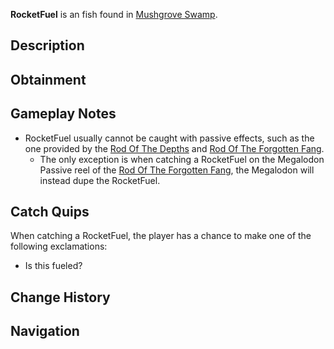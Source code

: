 {{FishInfobox
|image          = RocketFuel.png
|rarity         = Exotic
|sea            = First Sea
|location       = [[Mushgrove Swamp]]
|sublocation    = 
|sources        = Fishing Rod
|nopassive      = 1
|radar_location = 
|prog_speed     = -20
|xp             = 250
|weather        = 
|time           = 
|season         = 
|bait           = 
|base_weight    = 1.3
|base_value     = 800
|weight_range   = 0.1
|base_chance    = 0.05
|base_resil     = 100
}}
'''RocketFuel''' is an {{Rarity|Exotic}} fish found in [[Mushgrove Swamp]].

== Description ==
{{Description|RocketFuel|Bestiary Entry}}

== Obtainment ==
{{Description|Dr. Crookspine might know what to do with this.|Bestiary Hint}}
{{Fish Availability|
Mushgrove Swamp
|top_rods      = 
Great Rod of Oscar\52161.13\165760.45;
Astralhook Rod\48318.02\169039.06;
Ethereal Prism Rod\48020.76\169371.38;
Leviathan's Fang Rod\47164.39\199102.14;
Seraphic Rod\46046.85\173106.34;
Resourceful Rod\36902.9\140437.14;
Destiny Rod\39324.56\164658.07;
Free Spirit Rod\41887.28\200755.04;
Trident Rod\36318.45\191612.28;
Azure Of Lagoon\43946.89\182025.03;
No-Life Rod\44755.16\181199.55;
Training Rod\21374.05\119389.38;
Flimsy Rod\23799.91\137087.09;
Adventurer's Rod\34142.53\171781.48;
Rod Of The Forgotten Fang\43014.22\170952.17;
Challenger's Rod\41302.35\169481.16;
Blazebringer Rod\39847.99\168628.49;
Rod Of The Depths\38717.15\168400.2;
Rod Of The Exalted One\38292.94\167925.81;
Zeus Rod\37507.95\159300.76;
Verdant Shear Rod\36816.68\160568.29;
Depthseeker Rod\33646.78\148971.67;
Avalanche Rod\30455.71\135682.91;
Volcanic Rod\29267.26\126034.76;
Steady Rod\9745.01\46201.07
|recommended   = Ethereal Prism Rod
}}

== Gameplay Notes ==
* RocketFuel usually cannot be caught with passive effects, such as the one provided by the [[Rod Of The Depths]] and [[Rod Of The Forgotten Fang]].
** The only exception is when catching a RocketFuel on the Megalodon Passive reel of the [[Rod Of The Forgotten Fang]], the Megalodon will instead dupe the RocketFuel.

== Catch Quips ==
When catching a RocketFuel, the player has a chance to make one of the following exclamations:
* Is this fueled?

== Change History ==
{{Change History|{{subst:Current Version}}}}

== Navigation ==
{{Fish Navbox|Mushgrove Swamp}}